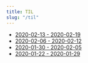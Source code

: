 ```yaml
---
title: TIL
slug: "/til"
---
```


- [2020-02-13 - 2020-02-19](https://jaeseo.tistory.com/entry/2020-2-13-2020-2-19)
- [2020-02-06 - 2020-02-12](https://jaeseo.tistory.com/entry/2020-2-06-2020-2-12)
- [2020-01-30 - 2020-02-05](https://jaeseo.tistory.com/entry/2020-1-30)
- [2020-01-22 - 2020-01-29](https://jaeseo.tistory.com/entry/2020-1-22)